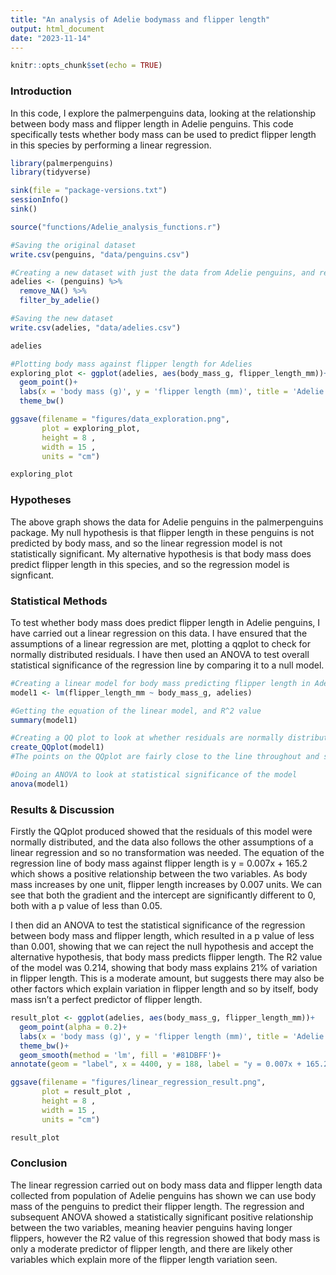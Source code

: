 ---
title: "An analysis of Adelie bodymass and flipper length"
output: html_document
date: "2023-11-14"
---

```{r setup, include=FALSE}
knitr::opts_chunk$set(echo = TRUE)
```

### Introduction

In this code, I explore the palmerpenguins data, looking at the relationship between body mass and flipper length in Adelie penguins. This code specifically tests whether body mass can be used to predict flipper length in this species by performing a linear regression.

```{r packages, include=FALSE, warning=FALSE}

library(palmerpenguins)
library(tidyverse)

sink(file = "package-versions.txt")
sessionInfo()
sink()

```

```{r functions, echo=FALSE}

source("functions/Adelie_analysis_functions.r")

```

```{r Creating Dataset, echo=FALSE}

#Saving the original dataset
write.csv(penguins, "data/penguins.csv")

#Creating a new dataset with just the data from Adelie penguins, and removing rows with 'NA's
adelies <- (penguins) %>%
  remove_NA() %>%
  filter_by_adelie()

#Saving the new dataset
write.csv(adelies, "data/adelies.csv")

adelies

```

```{r Data Exploration, echo=FALSE, warning=FALSE}

#Plotting body mass against flipper length for Adelies
exploring_plot <- ggplot(adelies, aes(body_mass_g, flipper_length_mm))+
  geom_point()+
  labs(x = 'body mass (g)', y = 'flipper length (mm)', title = 'Adelie body mass against flipper length')+
  theme_bw()

ggsave(filename = "figures/data_exploration.png",
       plot = exploring_plot,
       height = 8 ,
       width = 15 ,
       units = "cm")

exploring_plot

```

### Hypotheses

The above graph shows the data for Adelie penguins in the palmerpenguins package. My null hypothesis is that flipper length in these penguins is not predicted by body mass, and so the linear regression model is not statistically significant. My alternative hypothesis is that body mass does predict flipper length in this species, and so the regression model is signficant.

### Statistical Methods

To test whether body mass does predict flipper length in Adelie penguins, I have carried out a linear regression on this data. I have ensured that the assumptions of a linear regression are met, plotting a qqplot to check for normally distributed residuals. I have then used an ANOVA to test overall statistical significance of the regression line by comparing it to a null model.

```{r Statistics}

#Creating a linear model for body mass predicting flipper length in Adelies
model1 <- lm(flipper_length_mm ~ body_mass_g, adelies)

#Getting the equation of the linear model, and R^2 value
summary(model1)

#Creating a QQ plot to look at whether residuals are normally distributed
create_QQplot(model1)
#The points on the QQplot are fairly close to the line throughout and so appear normally distributed, so no transformations of the data are needed

#Doing an ANOVA to look at statistical significance of the model
anova(model1)

```

### Results & Discussion

Firstly the QQplot produced showed that the residuals of this model were normally distributed, and the data also follows the other assumptions of a linear regression and so no transformation was needed. The equation of the regression line of body mass against flipper length is y = 0.007x + 165.2 which shows a positive relationship between the two variables. As body mass increases by one unit, flipper length increases by 0.007 units. We can see that both the gradient and the intercept are significantly different to 0, both with a p value of less than 0.05.

I then did an ANOVA to test the statistical significance of the regression between body mass and flipper length, which resulted in a p value of less than 0.001, showing that we can reject the null hypothesis and accept the alternative hypothesis, that body mass predicts flipper length. The R2 value of the model was 0.214, showing that body mass explains 21% of variation in flipper length. This is a moderate amount, but suggests there may also be other factors which explain variation in flipper length and so by itself, body mass isn't a perfect predictor of flipper length.

```{r Plotting Results, warning=FALSE}

result_plot <- ggplot(adelies, aes(body_mass_g, flipper_length_mm))+
  geom_point(alpha = 0.2)+
  labs(x = 'body mass (g)', y = 'flipper length (mm)', title = 'Adelie body mass against flipper length')+
  theme_bw()+
  geom_smooth(method = 'lm', fill = '#81DBFF')+
annotate(geom = "label", x = 4400, y = 188, label = "y = 0.007x + 165.2, p = < 0.001")

ggsave(filename = "figures/linear_regression_result.png",
       plot = result_plot ,
       height = 8 ,
       width = 15 ,
       units = "cm")

result_plot

```

### Conclusion

The linear regression carried out on body mass data and flipper length data collected from population of Adelie penguins has shown we can use body mass of the penguins to predict their flipper length. The regression and subsequent ANOVA showed a statistically significant positive relationship between the two variables, meaning heavier penguins having longer flippers, however the R2 value of this regression showed that body mass is only a moderate predictor of flipper length, and there are likely other variables which explain more of the flipper length variation seen.
